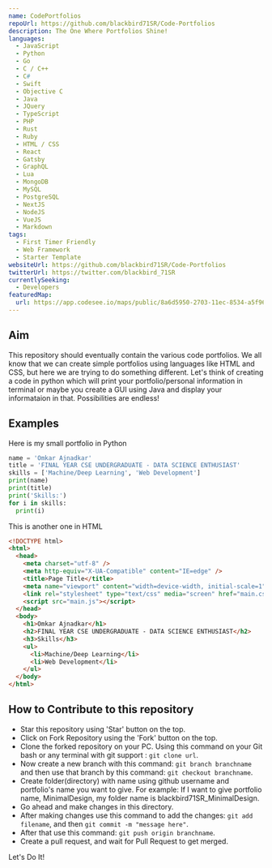 ```yaml
---
name: CodePortfolios
repoUrl: https://github.com/blackbird71SR/Code-Portfolios
description: The One Where Portfolios Shine!
languages:
  - JavaScript
  - Python
  - Go
  - C / C++
  - C#
  - Swift
  - Objective C
  - Java
  - JQuery
  - TypeScript
  - PHP
  - Rust
  - Ruby
  - HTML / CSS
  - React
  - Gatsby
  - GraphQL
  - Lua
  - MongoDB
  - MySQL
  - PostgreSQL
  - NextJS
  - NodeJS
  - VueJS
  - Markdown
tags:
  - First Timer Friendly
  - Web Framework
  - Starter Template
websiteUrl: https://github.com/blackbird71SR/Code-Portfolios
twitterUrl: https://twitter.com/blackbird_71SR
currentlySeeking:
  - Developers
featuredMap:
  url: https://app.codesee.io/maps/public/8a6d5950-2703-11ec-8534-a5f96bc059f5
---
```


<Aim>

## Aim

This repository should eventually contain the various code portfolios. We all know that we can create simple portfolios using languages like HTML and CSS, but here we are trying to do something different. Let's think of creating a code in python which will print your portfolio/personal information in terminal or maybe you create a GUI using Java and display your informataion in that. Possibilities are endless!

</Aim>

<Examples>

## Examples


Here is my small portfolio in Python

```python
name = 'Omkar Ajnadkar'
title = 'FINAL YEAR CSE UNDERGRADUATE - DATA SCIENCE ENTHUSIAST'
skills = ['Machine/Deep Learning', 'Web Development']
print(name)
print(title)
print('Skills:')
for i in skills:
  print(i)
```

This is another one in HTML

```html
<!DOCTYPE html>
<html>
  <head>
    <meta charset="utf-8" />
    <meta http-equiv="X-UA-Compatible" content="IE=edge" />
    <title>Page Title</title>
    <meta name="viewport" content="width=device-width, initial-scale=1" />
    <link rel="stylesheet" type="text/css" media="screen" href="main.css" />
    <script src="main.js"></script>
  </head>
  <body>
    <h1>Omkar Ajnadkar</h1>
    <h2>FINAL YEAR CSE UNDERGRADUATE - DATA SCIENCE ENTHUSIAST</h2>
    <h3>Skills</h3>
    <ul>
      <li>Machine/Deep Learning</li>
      <li>Web Development</li>
    </ul>
  </body>
</html>
```

</Examples>

<HowTo>

## How to Contribute to this repository

- Star this repository using 'Star' button on the top.
- Click on Fork Repository using the 'Fork' button on the top.
- Clone the forked repository on your PC. Using this command on your Git bash or any terminal with git support : `git clone url`.
- Now create a new branch with this command: `git branch branchname` and then use that branch by this command: `git checkout branchname`.
- Create folder(directory) with name using github username and portfolio's name you want to give. For example: If I want to give portfolio name, MinimalDesign, my folder name is blackbird71SR_MinimalDesign.
- Go ahead and make changes in this directory.
- After making changes use this command to add the changes: `git add filename`, and then `git commit -m "message here"`.
- After that use this command: `git push origin branchname`.
- Create a pull request, and wait for Pull Request to get merged.

Let's Do It!

</HowTo>
